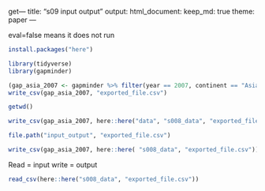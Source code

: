 get---
title: "s09 input output"
output: 
  html_document:
    keep_md: true
    theme: paper
---

eval=false means it does not run
```r
install.packages("here")
```


```r
library(tidyverse)
library(gapminder)
```


```r
(gap_asia_2007 <- gapminder %>% filter(year == 2007, continent == "Asia"))
write_csv(gap_asia_2007, "exported_file.csv")
```



```r
getwd()
```



```r
write_csv(gap_asia_2007, here::here("data", "s008_data", "exported_file.csv"))
```


```r
file.path("input_output", "exported_file.csv")
```

```r
write_csv(gap_asia_2007, here::here( "s008_data", "exported_file.csv"))
```

Read = input write = output
```r
read_csv(here::here("s008_data", "exported_file.csv"))
```


```r

```

